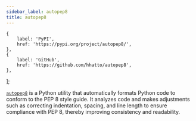 ```yaml
---
sidebar_label: autopep8
title: autopep8
---
```



    {
        label: 'PyPI',
        href: 'https://pypi.org/project/autopep8/',
    },
    {
        label: 'GitHub',
        href: 'https://github.com/hhatto/autopep8',
    },
];

<ToolTags />

<ToolLinks links={links} />

[`autopep8`](https://github.com/hhatto/autopep8) is a Python utility that automatically formats Python code to conform to the PEP 8 style guide. It analyzes code and makes adjustments such as correcting indentation, spacing, and line length to ensure compliance with PEP 8, thereby improving consistency and readability.
